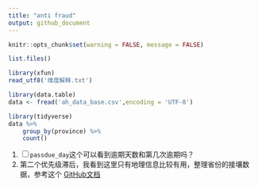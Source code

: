```yaml
---
title: "anti fraud"
output: github_document
---
```


```r
knitr::opts_chunk$set(warning = FALSE, message = FALSE)
```


```r
list.files()
```

```r
library(xfun)
read_utf8('维度解释.txt')
```

```r
library(data.table)
data <- fread('ah_data_base.csv',encoding = 'UTF-8')
```

```r
library(tidyverse)
data %>% 
    group_by(province) %>% 
    count()
```

1. <input type="checkbox" id="checkbox1" class="styled">`passdue_day`这个可以看到逾期天数和第几次逾期吗？
1. 第二个优先级滞后，我看到这里只有地理信息比较有用，整理省份的接壤数据，参考这个
[GitHub文档](https://github.com/JiaxiangBU/tutoring/blob/master/zhangxinyue/border.md)
